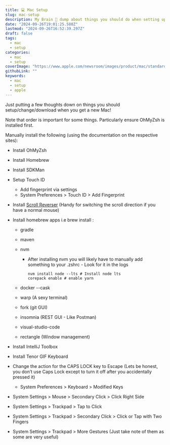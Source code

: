 ```yaml
---
title: 💻 Mac Setup
slug: mac-setup
description: My Brain 🧠 dump about things you should do when setting up a new 💻 Mac!
date: "2024-09-26T19:01:25.588Z"
lastmod: "2024-09-26T16:52:39.297Z"
draft: false
tags:
  - mac
  - setup
categories:
  - mac
  - setup
coverImage: "https://www.apple.com/newsroom/images/product/mac/standard/Apple_MacBook-Pro_14-16-inch_10182021_big.jpg.slideshow-medium_2x.jpg"
githubLink: ""
keywords:
  - mac
  - setup
  - apple
---
```


Just putting a few thoughts down on things you should setup/change/download when you get a new Mac!

Note that order is important for some things. Particularly ensure OhMyZsh is installed first.

Manually install the following (using the documentation on the respective sites):

- Install OhMyZsh
- Install Homebrew
- Install SDKMan


- Setup Touch ID
  - Add fingerprint via settings
  - System Preferences > Touch ID > Add Fingerprint
- Install [Scroll Reverser](https://pilotmoon.com/scrollreverser/) (Handy for switching the scroll direction if you have a normal mouse)
- Install homebrew apps i.e brew install <app>:
  - gradle
  - maven
  - nvm
    - After installing nvm you will likely have to manually add something to your .zshrc - Look for it in the logs
      ```
      nvm install node --lts # Install node lts
      corepack enable # enable yarn
      ```

  - docker --cask
  - warp (A sexy terminal)
  - fork (git GUI)
  - insomnia (REST GUI - Like Postman)
  - visual-studio-code
  - rectangle (Window management)
- Install IntelliJ Toolbox
- Install Tenor GIF Keyboard
- Change the action for the CAPS LOCK key to Escape (Lets be honest, you don’t use Caps Lock except to turn it off after you accidentally pressed it)
  - System Preferences > Keyboard > Modified Keys

- System Settings > Mouse > Secondary Click > Click Right Side
- System Settings > Trackpad > Tap to Click
- System Settings > Trackpad > Secondary Click > Click or Tap with Two Fingers
- System Settings > Trackpad > More Gestures (Just take note of them as some are very useful)
